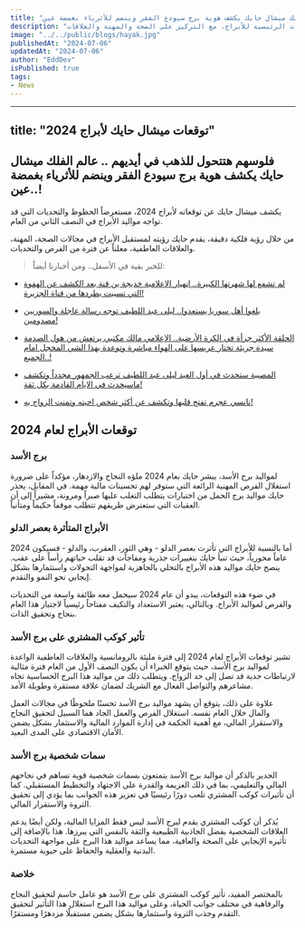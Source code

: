 ```yaml
---
title: "فلوسهم هتتحول للذهب في أيديهم .. عالم الفلك ميشال حايك يكشف هوية برج سيودع الفقر وينضم للأثرياء بغمضة عين..!"
description: "في هذا المقال، يكشف الفلكي المشهور ميشال حايك توقعاته لعام 2024، مسلطًا الضوء على الفرص والتحديات الرئيسية للأبراج، مع التركيز على الصحة والمهنة والعلاقات."
image: "../../public/blogs/hayak.jpg"
publishedAt: "2024-07-06"
updatedAt: "2024-07-06"
author: "EddDev"
isPublished: true
tags:
- News
---
```


---
title: "توقعات ميشال حايك لأبراج 2024"
---

## فلوسهم هتتحول للذهب في أيديهم .. عالم الفلك ميشال حايك يكشف هوية برج سيودع الفقر وينضم للأثرياء بغمضة عين..!

يكشف ميشال حايك عن توقعاته لأبراج 2024، مستعرضاً الحظوظ والتحديات التي قد تواجه مواليد الأبراج في النصف الثاني من العام.

من خلال رؤية فلكية دقيقة، يقدم حايك رؤيته لمستقبل الأبراج في مجالات الصحة، المهنة، والعلاقات العاطفية، معلناً عن فترة من الفرص والتحديات.

> للخبر بقية في الأسفل.. ومن أخبارنا أيضاً:

- [لم تشفع لها شهرتها الكبيرة.. اڼهيار الاعلامية خديجة بن قنة بعد الكشف عن الهفوة التي تسببت بطردها من قناة الجزيرة!](https://techhubtalks.pro/blogs/khadija-ben-qenna-a-journey-of-triumphs-and-challenges)

- [بلغوا أهل سوريا يستعدوا.. ليلى عبد اللطيف توجه رسالة عاجلة والسوريين مصدومين!](https://techhubtalks.pro/blogs/abdelatif-syria)

- [الحلقة الأكثر جرأة في الكرة الأرضية.. الإعلامي مالك مكتبي يرتعش من هول الصدمة سيدة جريئة تختار عريسها على الهواء مباشرة وتوعدة بهذا الشي المخجل امام الجميع..!](https://techhubtalks.pro/blogs/watch)

- [المصيبة ستحدث في أول العيد ليلى عبد اللطيف ترعب الجمهور مجدداً وتكشف ماسيحدث في الايام القادمة بكل ثقة!](https://techhubtalks.pro/blogs/abdel-latif-now)

- [نانسي عجرم تفتح قلبها وتكشف عن أكثر شخص احبته وتمنت الزواج به!](https://techhubtalks.pro/blogs/nancy)


## توقعات الأبراج لعام 2024

### برج الأسد

لمواليد برج الأسد، يبشر حايك بعام 2024 ملؤه النجاح والازدهار، مؤكداً على ضرورة استغلال الفرص المهنية الرائعة التي ستوفر لهم تحسينات مالية مهمة. في المقابل، يحذر حايك مواليد برج الحمل من اختبارات يتطلب التغلب عليها صبراً ومرونة، مشيراً إلى أن العقبات التي ستعترض طريقهم تتطلب موقفاً حكيماً ومتأنياً.

### الأبراج المتأثرة بعصر الدلو

أما بالنسبة للأبراج التي تأثرت بعصر الدلو - وهي الثور، العقرب، والدلو - فسيكون 2024 عاماً محورياً، حيث تنبأ حايك بتغييرات جذرية ومفاجآت قد تقلب حياتهم رأساً على عقب. ينصح حايك مواليد هذه الأبراج بالتحلي بالجاهزية لمواجهة التحولات واستثمارها بشكل إيجابي نحو النمو والتقدم.

في ضوء هذه التوقعات، يبدو أن عام 2024 سيحمل معه طائفة واسعة من التحديات والفرص لمواليد الأبراج. وبالتالي، يعتبر الاستعداد والتكيف مفتاحاً رئيسياً لاجتياز هذا العام بنجاح وتحقيق الذات.

### تأثير كوكب المشتري على برج الأسد

تشير توقعات الأبراج لعام 2024 إلى فترة مليئة بالرومانسية والعلاقات العاطفية الواعدة لمواليد برج الأسد، حيث يتوقع الخبراء أن يكون النصف الأول من العام فترة مثالية لارتباطات جدية قد تصل إلى حد الزواج. ويتطلب ذلك من مواليد هذا البرج الحساسية تجاه مشاعرهم والتواصل الفعال مع الشريك لضمان علاقة مستقرة وطويلة الأمد.

علاوة على ذلك، يتوقع أن يشهد مواليد برج الأسد تحسنًا ملحوظًا في مجالات العمل والمال خلال العام نفسه. استغلال الفرص والعمل الجاد هما السبيل لتحقيق النجاح والاستقرار المالي، مع أهمية الحكمة في إدارة الموارد المالية والاستثمار بشكل يضمن الأمان الاقتصادي على المدى البعيد.

### سمات شخصية برج الأسد

الجدير بالذكر أن مواليد برج الأسد يتمتعون بسمات شخصية قوية تساهم في نجاحهم المالي والتعليمي، بما في ذلك العزيمة والقدرة على الاجتهاد والتخطيط المستقبلي. كما أن تأثيرات كوكب المشتري تلعب دورًا رئيسيًا في تعزيز هذه الجوانب بما يؤدي إلى تحقيق الثروة والاستقرار المالي.

يُذكر أن كوكب المشتري يقدم لبرج الأسد ليس فقط المزايا المالية، ولكن أيضًا يدعم العلاقات الشخصية بفضل الجاذبية الطبيعية والثقة بالنفس التي يبرزها. هذا بالإضافة إلى تأثيره الإيجابي على الصحة والعافية، مما يساعد مواليد هذا البرج على مواجهة التحديات البدنية والعقلية والحفاظ على حيوية مستمرة.

### خلاصة

بالمختصر المفيد، تأثير كوكب المشتري على برج الأسد هو عامل حاسم لتحقيق النجاح والرفاهية في مختلف جوانب الحياة، وعلى مواليد هذا البرج استغلال هذا التأثير لتحقيق التقدم وجذب الثروة واستثمارها بشكل يضمن مستقبلًا مزدهرًا ومستقرًا.
